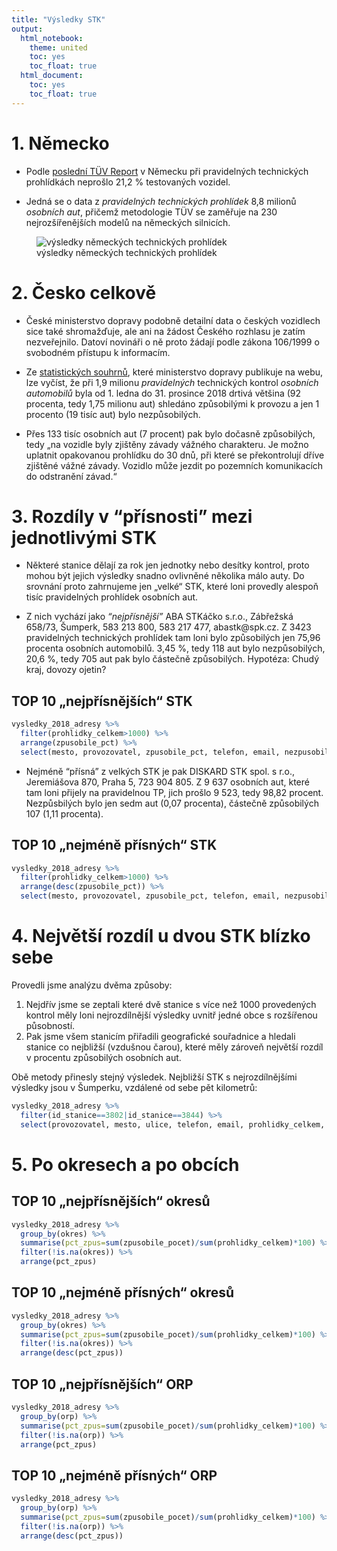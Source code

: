 ```yaml
---
title: "Výsledky STK"
output: 
  html_notebook:
    theme: united
    toc: yes
    toc_float: true
  html_document:
    toc: yes
    toc_float: true
---
```


# 1. Německo

- Podle [poslední TÜV Report](https://www.tuv.com/de/deutschland/ueber_uns/presse/meldungen/newscontentde_411712.html) v Německu při pravidelných technických prohlídkách neprošlo 21,2 % testovaných vozidel.

- Jedná se o data z *pravidelných technických prohlídek* 8,8 milionů *osobních aut*, přičemž metodologie TÜV se zaměřuje na 230 nejrozšířenějších modelů na německých silnicích.

![výsledky německých technických prohlídek](https://www.tuv.com/media/01_presse_2/all_languages_pressemeldungen/tuev_report_2019/Maengelstatistik_Gesamtuebersicht.jpg)

# 2. Česko celkově

- České ministerstvo dopravy podobně detailní data o českých vozidlech sice také shromažďuje, ale ani na žádost Českého rozhlasu je zatím nezveřejnilo. Datoví novináři o ně proto žádají podle zákona 106/1999 o svobodném přístupu k informacím.

- Ze [statistických souhrnů](https://www.mdcr.cz/Statistiky?searchtext=&searchmode=allwords&mssfdt=&mssfdf=&mssfd=Silni%C4%8Dn%C3%AD+doprava&mssff=STK), které ministerstvo dopravy publikuje na webu, lze vyčíst, že při 1,9 milionu *pravidelných* technických kontrol *osobních automobilů* byla od 1. ledna do 31. prosince 2018 drtivá většina (92 procenta, tedy 1,75 milionu aut) shledáno způsobilými k provozu a jen 1 procento (19 tisíc aut) bylo nezpůsobilých. 

- Přes 133 tisíc osobních aut (7 procent) pak bylo dočasně způsobilých, tedy „na vozidle byly zjištěny závady vážného charakteru. Je možno uplatnit opakovanou prohlídku do 30 dnů, při které se překontrolují dříve zjištěné vážné závady. Vozidlo může jezdit po pozemních komunikacích do odstranění závad.“

# 3. Rozdíly v "přísnosti" mezi jednotlivými STK

- Některé stanice dělají za rok jen jednotky nebo desítky kontrol, proto mohou být jejich výsledky snadno ovlivněné několika málo auty. Do srovnání proto zahrnujeme jen „velké“ STK, které loni provedly alespoň tisíc pravidelných prohlídek osobních aut.

- Z nich vychází jako *"nejpřísnější"* ABA STKáčko s.r.o., Zábřežská 658/73, Šumperk, 583 213 800, 583 217 477, abastk@spk.cz. Z 3423 pravidelných technických prohlídek tam loni bylo způsobilých jen 75,96 procenta osobních automobilů. 3,45 %, tedy 118 aut bylo nezpůsobilých, 20,6 %, tedy 705 aut pak bylo částečně způsobilých. Hypotéza: Chudý kraj, dovozy ojetin?


## TOP 10 „nejpřísnějších“ STK
```r
vysledky_2018_adresy %>%
  filter(prohlidky_celkem>1000) %>%
  arrange(zpusobile_pct) %>%
  select(mesto, provozovatel, zpusobile_pct, telefon, email, nezpusobile_pct, docasne_zpusobile_pct, prohlidky_celkem)
```

- Nejméně "přísná" z velkých STK je pak DISKARD STK spol. s r.o., Jeremiášova 870, Praha 5, 723 904 805. Z 9 637 osobních aut, které tam loni přijely na pravidelnou TP, jich prošlo 9 523, tedy 98,82 procent. Nezpůsbilých bylo jen sedm aut (0,07 procenta), částečně způsobilých 107 (1,11 procenta).

## TOP 10 „nejméně přísných“ STK
```r
vysledky_2018_adresy %>%
  filter(prohlidky_celkem>1000) %>%
  arrange(desc(zpusobile_pct)) %>%
  select(mesto, provozovatel, zpusobile_pct, telefon, email, nezpusobile_pct, docasne_zpusobile_pct, prohlidky_celkem)
```

# 4. Největší rozdíl u dvou STK blízko sebe

Provedli jsme analýzu dvěma způsoby:

1. Nejdřív jsme se zeptali které dvě stanice s více než 1000 provedených kontrol měly loni nejrozdílnější výsledky uvnitř jedné obce s rozšířenou působností.
2. Pak jsme všem stanicím přiřadili geografické souřadnice a hledali stanice co nejbližší (vzdušnou čarou), které měly zároveň největší rozdíl v procentu způsobilých osobních aut.

Obě metody přinesly stejný výsledek. Nejbližší STK s nejrozdílnějšími výsledky jsou v Šumperku, vzdálené od sebe pět kilometrů:

```r
vysledky_2018_adresy %>%
  filter(id_stanice==3802|id_stanice==3844) %>%
  select(provozovatel, mesto, ulice, telefon, email, prohlidky_celkem, zpusobile_pct, nezpusobile_pct, docasne_zpusobile_pct, prum_poc_zavad_lehke, prum_poc_zavad_vazne, prum_poc_zavad_nebezpecne)
```

# 5. Po okresech a po obcích

## TOP 10 „nejpřísnějších“ okresů

```r
vysledky_2018_adresy %>%
  group_by(okres) %>%
  summarise(pct_zpus=sum(zpusobile_pocet)/sum(prohlidky_celkem)*100) %>%
  filter(!is.na(okres)) %>%
  arrange(pct_zpus)
```


## TOP 10 „nejméně přísných“ okresů

```r
vysledky_2018_adresy %>%
  group_by(okres) %>%
  summarise(pct_zpus=sum(zpusobile_pocet)/sum(prohlidky_celkem)*100) %>%
  filter(!is.na(okres)) %>%
  arrange(desc(pct_zpus))
```

## TOP 10 „nejpřísnějších“ ORP

```r
vysledky_2018_adresy %>%
  group_by(orp) %>%
  summarise(pct_zpus=sum(zpusobile_pocet)/sum(prohlidky_celkem)*100) %>%
  filter(!is.na(orp)) %>%
  arrange(pct_zpus)
```

## TOP 10 „nejméně přísných“ ORP

```r
vysledky_2018_adresy %>%
  group_by(orp) %>%
  summarise(pct_zpus=sum(zpusobile_pocet)/sum(prohlidky_celkem)*100) %>%
  filter(!is.na(orp)) %>%
  arrange(desc(pct_zpus))
```
